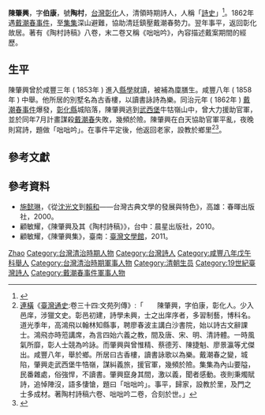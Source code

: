 {{Infobox Hokkien name
| title      =陳肇興
| hanji      =陳肇興
| poj        =Tân Tiāu-heng
| tl         =Tân Tiāu-hing
| bp         =
| hokkienipa =
|
| hanjipen       =陶村
| pojpen        =Tô-chhun
| tlpen           =Tô-tshun
| bppen           =
| hokkienipapen   =
|
| hanjicourtesy       =伯康
| pojcourtesy        =Pek-khong
| tlcourtesy           =Pik-khong
| bpcourtesy           =
| hokkienipacourtesy    =
|
| othername1     =別稱
| hanji1        =詩史
| poj1         =Si-sú
| tl1            =Si-sú
| bp1            =
| hokkienipa1     =
}}
'''陳肇興'''{{BD|1831年||1866年？||}}，字'''伯康'''，號'''陶村'''，[[台灣|台灣]][[彰化縣|彰化]]人，清領時期詩人，人稱「[[詩史|詩史]]」<ref name="台灣古典文學發展概述">{{cite web |url=http://data3.hgsh.hc.edu.tw/~teachfile99/uploads/tad_uploader/user_1/75_黃美娥：台灣古典文學發展概述.pdf |title=台灣古典文學發展概述（1651-1945） |accessdate= |last= |first= |coauthors= |date= |work= |publisher= |archive-url=https://web.archive.org/web/20160304131204/http://data3.hgsh.hc.edu.tw/~teachfile99/uploads/tad_uploader/user_1/75_%E9%BB%83%E7%BE%8E%E5%A8%A5%EF%BC%9A%E5%8F%B0%E7%81%A3%E5%8F%A4%E5%85%B8%E6%96%87%E5%AD%B8%E7%99%BC%E5%B1%95%E6%A6%82%E8%BF%B0.pdf |archive-date=2016-03-04 |dead-url=yes }}</ref>。1862年遇[[戴潮春事件|戴潮春事件]]，至[[集集鎮|集集]]深山避難，協助清廷鎮壓戴潮春勢力。翌年事平，返回彰化故居。著有《陶村詩稿》八卷，末二卷又稱《咄咄吟》，內容描述戴案期間的經歷。

==生平==
陳肇興曾於咸豐三年 ( 1853年 ) 進入[[縣學|縣學]]就讀，被補為廩膳生。咸豐八年 ( 1858年 ) 中舉。他所居的別墅名為古香樓，以讀書詠詩為樂。同治元年 ( 1862年 ) [[戴潮春事件|戴潮春事件]]爆發，[[彰化縣|彰化縣]]城陷落，陳肇興逃到[[武西堡|武西堡]]牛牯嶺山中，曾大力援助官軍，並於同年7月計畫謀殺[[戴潮春|戴潮春]]失敗，幾頻於險。陳肇興在白天協助官軍平亂，夜晚則寫詩，題做「咄咄吟」。在事件平定後，他返回老家，設教於鄉里<ref>[[連橫_(歷史學家)|連橫]]《[[臺灣通史|臺灣通史]]:卷三十四:文苑列傳》:「　　陳肇興，字伯康，彰化人。少入邑庠，涉獵文史。彰邑初建，詩學未興，士之出庠序者，多習制藝，博科名。道光季年，高鴻飛以翰林知縣事，聘廖春波主講白沙書院，始以詩古文辭課士。鴻飛亦時蒞講席，為言四始六義之教，間及唐、宋、明、清詩體。一時風氣所靡，彰人士競為吟詠。而肇興與曾惟精、蔡德芳、陳捷魁、廖景瀛等尤傑出。咸豐八年，舉於鄉。所居曰古香樓，讀書詠歌以為樂。戴潮春之變，城陷，肇興走武西堡牛牿嶺，謀糾義旅，援官軍，幾頻於險。集集為內山要隘，民番雜處，俗強悍，不讀書。肇興竄身其間，激以義，聞者感動。夜則秉燭賦詩，追悼陣沒，語多悽愴，題曰「咄咄吟」。事平，歸家，設教於里，及門之士多成材。著陶村詩稿六卷、咄咄吟二卷，合刻於世。」</ref><ref>{{cite web |url=https://tm.ncl.edu.tw/article?u=016_001_0000008913&lang=chn |title=陳肇興 |publisher=國家圖書館 台灣記憶 |year=民國92年12月 |access-date=2022-01-10 |archive-date=2022-01-10 |archive-url=https://web.archive.org/web/20220110142603/https://tm.ncl.edu.tw/article?u=016_001_0000008913&lang=chn |dead-url=no }}</ref>。

==參考文獻==
{{reflist}}

== 參考資料 ==
* [[施懿琳|施懿琳]]，《從[[沈光文|沈光文]]到[[賴和|賴和]]——台灣古典文學的發展與特色》，高雄：春暉出版社，2000。
* 顧敏耀，《陳肇興及其《陶村詩稿》》，台中：晨星出版社，2010。
* 顧敏耀，《陳肇興集》，臺南：[[臺灣文學館|臺灣文學館]]，2011。

{{台灣漢詩詩人}}

{{Authority control}}
{{DEFAULTSORT:Chen}}
[[Category:陳姓|Zhao]]
[[Category:台灣清治時期人物|Category:台灣清治時期人物]]
[[Category:台灣詩人|Category:台灣詩人]]
[[Category:咸豐八年戊午科舉人|Category:咸豐八年戊午科舉人]]
[[Category:台灣清治時期軍事人物|Category:台灣清治時期軍事人物]]
[[Category:清朝生员|Category:清朝生员]]
[[Category:19世紀臺灣詩人|Category:19世紀臺灣詩人]]
[[Category:戴潮春事件軍事人物|Category:戴潮春事件軍事人物]]
